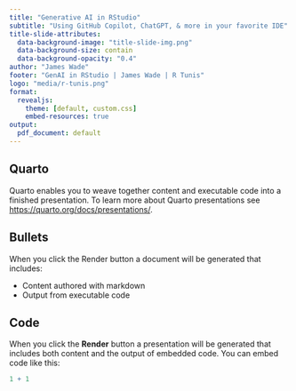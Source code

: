 ```yaml
---
title: "Generative AI in RStudio"
subtitle: "Using GitHub Copilot, ChatGPT, & more in your favorite IDE"
title-slide-attributes:
  data-background-image: "title-slide-img.png"
  data-background-size: contain
  data-background-opacity: "0.4"
author: "James Wade"
footer: "GenAI in RStudio | James Wade | R Tunis"
logo: "media/r-tunis.png"
format: 
  revealjs:
    theme: [default, custom.css]
    embed-resources: true
output:
  pdf_document: default
---
```


## Quarto

Quarto enables you to weave together content and executable code into a finished presentation. To learn more about Quarto presentations see <https://quarto.org/docs/presentations/>.

## Bullets

When you click the [Render]{.yellow} button a document will be generated that includes:

-   Content authored with markdown
-   Output from executable code

## Code

When you click the **Render** button a presentation will be generated that includes both content and the output of embedded code. You can embed code like this:

```r
1 + 1
```
